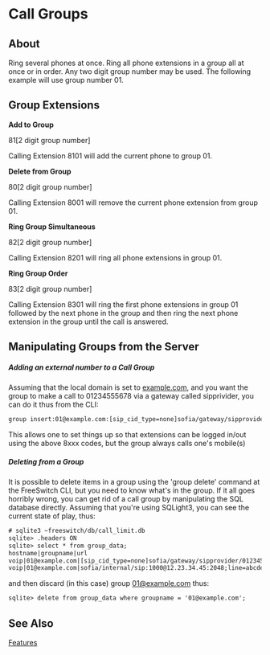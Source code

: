 
# Call Groups 

 

## About

Ring several phones at once. Ring all phone extensions in a group all at once or in order. Any two digit group number may be used. The following example will use group number 01.

## Group Extensions

**Add to Group**

81\[2 digit group number\]

Calling Extension 8101 will add the current phone to group 01.

  
**Delete from Group**

80\[2 digit group number\]

Calling Extension 8001 will remove the current phone extension from group 01.

**Ring Group Simultaneous**

82\[2 digit group number\]

Calling Extension 8201 will ring all phone extensions in group 01.

**Ring Group Order**

83\[2 digit group number\]

Calling Extension 8301 will ring the first phone extensions in group 01 followed by the next phone in the group and then ring the next phone extension in the group until the call is answered.

## Manipulating Groups from the Server

##### Adding an external number to a Call Group

Assuming that the local domain is set to [example.com](http://example.com), and you want the group to make a call to 01234555678 via a gateway called sipprivider, you can do it thus from the CLI:

```xml
group insert:01@example.com:[sip_cid_type=none]sofia/gateway/sipprovider/01234555678
```

This allows one to set things up so that extensions can be logged in/out using the above 8xxx codes, but the group always calls one's mobile(s)

##### Deleting from a Group

It is possible to delete items in a group using the 'group delete' command at the FreeSwitch CLI, but you need to know what's in the group. If it all goes horribly wrong, you can get rid of a call group by manipulating the SQL database directly. Assuming that you're using SQLight3, you can see the current state of play, thus:

```xml
# sqlite3 ~freeswitch/db/call_limit.db
sqlite> .headers ON
sqlite> select * from group_data;
hostname|groupname|url
voip|01@example.com|[sip_cid_type=none]sofia/gateway/sipprovider/01234555678
voip|01@example.com|sofia/internal/sip:1000@12.23.34.45:2048;line=abcde
```

and then discard (in this case) group [01@example.com](mailto:01@example.com) thus:

```xml
sqlite> delete from group_data where groupname = '01@example.com';
```

## See Also

[Features](../Miscellaneous/Features_6586725.mdx#about)



